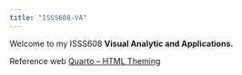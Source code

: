```yaml
---
title: "ISSS608-VA"
---
```


Welcome to my ISSS608 **Visual Analytic and Applications.**

Reference web [Quarto – HTML Theming](https://quarto.org/docs/output-formats/html-themes.html)
